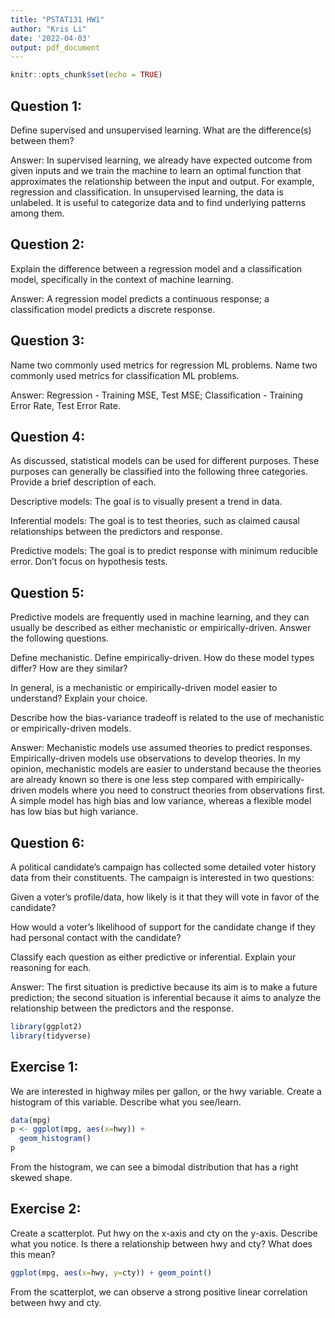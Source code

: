 ---
title: "PSTAT131 HW1"
author: "Kris Li"
date: '2022-04-03'
output: pdf_document
---

```{r setup, include=FALSE}
knitr::opts_chunk$set(echo = TRUE)
```

## Question 1:

Define supervised and unsupervised learning. What are the difference(s) between them?

Answer: In supervised learning, we already have expected outcome from given inputs and we train the machine to learn an optimal function that approximates the relationship between the input and output. For example, regression and classification. In unsupervised learning, the data is unlabeled. It is useful to categorize data and to find underlying patterns among them.

## Question 2:

Explain the difference between a regression model and a classification model, specifically in the context of machine learning.

Answer: A regression model predicts a continuous response; a classification model predicts a discrete response.

## Question 3:

Name two commonly used metrics for regression ML problems. Name two commonly used metrics for classification ML problems.

Answer: Regression - Training MSE, Test MSE; Classification - Training Error Rate, Test Error Rate.

## Question 4:

As discussed, statistical models can be used for different purposes. These purposes can generally be classified into the following three categories. Provide a brief description of each.

Descriptive models: The goal is to visually present a trend in data.

Inferential models: The goal is to test theories, such as claimed causal relationships between the predictors and response.

Predictive models: The goal is to predict response with minimum reducible error. Don't focus on hypothesis tests.

\newpage
## Question 5:

Predictive models are frequently used in machine learning, and they can usually be described as either mechanistic or empirically-driven. Answer the following questions.

Define mechanistic. Define empirically-driven. How do these model types differ? How are they similar?

In general, is a mechanistic or empirically-driven model easier to understand? Explain your choice.

Describe how the bias-variance tradeoff is related to the use of mechanistic or empirically-driven models.


Answer: Mechanistic models use assumed theories to predict responses. Empirically-driven models use observations to develop theories. In my opinion, mechanistic models are easier to understand because the theories are already known so there is one less step compared with empirically-driven models where you need to construct theories from observations first. A simple model has high bias and low variance, whereas a flexible model has low bias but high variance.


## Question 6:

A political candidate’s campaign has collected some detailed voter history data from their constituents. The campaign is interested in two questions:

Given a voter’s profile/data, how likely is it that they will vote in favor of the candidate?

How would a voter’s likelihood of support for the candidate change if they had personal contact with the candidate?

Classify each question as either predictive or inferential. Explain your reasoning for each.

Answer: The first situation is predictive because its aim is to make a future prediction; the second situation is inferential because it aims to analyze the relationship between the predictors and the response.

\newpage 
```{r,echo=F}
library(ggplot2)
library(tidyverse)
```

## Exercise 1:
We are interested in highway miles per gallon, or the hwy variable. Create a histogram of this variable. Describe what you see/learn.


```{r,echo=F}
data(mpg)
p <- ggplot(mpg, aes(x=hwy)) + 
  geom_histogram()
p
```

From the histogram, we can see a bimodal distribution that has a right skewed shape.

\newpage
## Exercise 2:

Create a scatterplot. Put hwy on the x-axis and cty on the y-axis. Describe what you notice. Is there a relationship between hwy and cty? What does this mean?

```{r}
ggplot(mpg, aes(x=hwy, y=cty)) + geom_point()
```

From the scatterplot, we can observe a strong positive linear correlation between hwy and cty.


